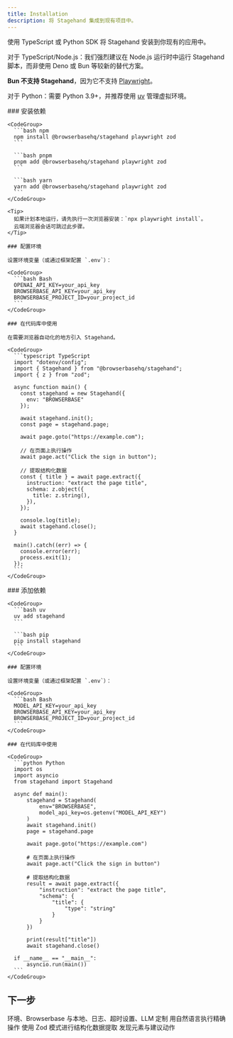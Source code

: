 ```yaml
---
title: Installation
description: 将 Stagehand 集成到现有项目中。
---
```


使用 TypeScript 或 Python SDK 将 Stagehand 安装到你现有的应用中。

<Tip>
  对于 TypeScript/Node.js：我们强烈建议在 Node.js 运行时中运行 Stagehand 脚本，而非使用 Deno 或 Bun 等较新的替代方案。

  **Bun 不支持 Stagehand**，因为它不支持 [Playwright](https://github.com/search?q=repo:oven-sh/bun+playwright\&type=issues)。

  对于 Python：需要 Python 3.9+，并推荐使用 [uv](https://docs.astral.sh/uv/) 管理虚拟环境。
</Tip>

<Tabs>
  <Tab title="TypeScript">
    ### 安装依赖

    <CodeGroup>
      ```bash npm
      npm install @browserbasehq/stagehand playwright zod
      ```

      ```bash pnpm
      pnpm add @browserbasehq/stagehand playwright zod
      ```

      ```bash yarn
      yarn add @browserbasehq/stagehand playwright zod
      ```
    </CodeGroup>

    <Tip>
      如果计划本地运行，请先执行一次浏览器安装：`npx playwright install`。
      云端浏览器会话可跳过此步骤。
    </Tip>

    ### 配置环境

    设置环境变量（或通过框架配置 `.env`）：

    <CodeGroup>
      ```bash Bash
      OPENAI_API_KEY=your_api_key
      BROWSERBASE_API_KEY=your_api_key
      BROWSERBASE_PROJECT_ID=your_project_id
      ```
    </CodeGroup>

    ### 在代码库中使用

    在需要浏览器自动化的地方引入 Stagehand。

    <CodeGroup>
      ```typescript TypeScript
      import "dotenv/config";
      import { Stagehand } from "@browserbasehq/stagehand";
      import { z } from "zod";

      async function main() {
        const stagehand = new Stagehand({
          env: "BROWSERBASE"
        });

        await stagehand.init();
        const page = stagehand.page;

        await page.goto("https://example.com");
        
        // 在页面上执行操作
        await page.act("Click the sign in button");
        
        // 提取结构化数据
        const { title } = await page.extract({
          instruction: "extract the page title",
          schema: z.object({
            title: z.string(),
          }),
        });

        console.log(title);
        await stagehand.close();
      }

      main().catch((err) => {
        console.error(err);
        process.exit(1);
      });
      ```
    </CodeGroup>
  </Tab>

  <Tab title="Python">
    ### 添加依赖

    <CodeGroup>
      ```bash uv
      uv add stagehand
      ```

      ```bash pip
      pip install stagehand
      ```
    </CodeGroup>

    ### 配置环境

    设置环境变量（或通过框架配置 `.env`）：

    <CodeGroup>
      ```bash Bash
      MODEL_API_KEY=your_api_key
      BROWSERBASE_API_KEY=your_api_key
      BROWSERBASE_PROJECT_ID=your_project_id
      ```
    </CodeGroup>

    ### 在代码库中使用

    <CodeGroup>
      ```python Python
      import os
      import asyncio
      from stagehand import Stagehand

      async def main():
          stagehand = Stagehand(
              env="BROWSERBASE",
              model_api_key=os.getenv("MODEL_API_KEY")
          )
          await stagehand.init()
          page = stagehand.page
          
          await page.goto("https://example.com")
          
          # 在页面上执行操作
          await page.act("Click the sign in button")
          
          # 提取结构化数据
          result = await page.extract({
              "instruction": "extract the page title",
              "schema": {
                  "title": {
                      "type": "string"
                  }
              }
          })
          
          print(result["title"])
          await stagehand.close()

      if __name__ == "__main__":
          asyncio.run(main())
      ```
    </CodeGroup>
  </Tab>
</Tabs>

## 下一步

<CardGroup cols={2}>
  <Card title="Configuration" icon="gear" href="/zh/configuration/browser">
    环境、Browserbase 与本地、日志、超时设置、LLM 定制
  </Card>

  <Card title="Act" icon="arrow-pointer" href="/zh/basics/act">
    用自然语言执行精确操作
  </Card>

  <Card title="Extract" icon="download" href="/zh/basics/extract">
    使用 Zod 模式进行结构化数据提取
  </Card>

  <Card title="Observe" icon="eye" href="/zh/basics/observe">
    发现元素与建议动作
  </Card>
</CardGroup>